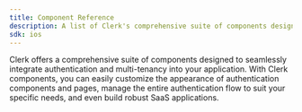 ```yaml
---
title: Component Reference
description: A list of Clerk's comprehensive suite of components designed to seamlessly integrate authentication and multi-tenancy into your application.
sdk: ios
---
```


Clerk offers a comprehensive suite of components designed to seamlessly integrate authentication and multi-tenancy into your application. With Clerk components, you can easily customize the appearance of authentication components and pages, manage the entire authentication flow to suit your specific needs, and even build robust SaaS applications.